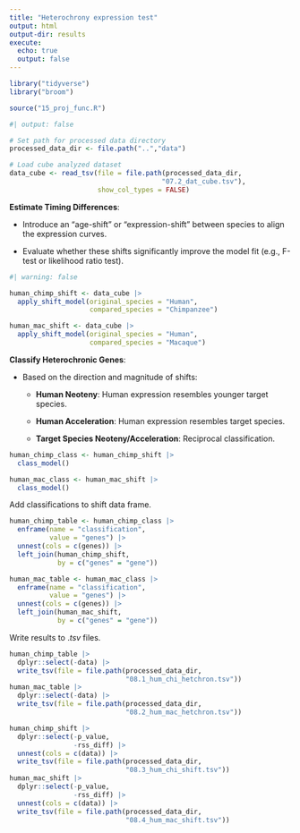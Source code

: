 ```yaml
---
title: "Heterochrony expression test"
output: html
output-dir: results
execute:
  echo: true
  output: false
---
```


```r
library("tidyverse")
library("broom")

source("15_proj_func.R")
```

```r
#| output: false

# Set path for processed data directory
processed_data_dir <- file.path("..","data")

# Load cube analyzed dataset
data_cube <- read_tsv(file = file.path(processed_data_dir,
                                      "07.2_dat_cube.tsv"),
                      show_col_types = FALSE)
```

**Estimate Timing Differences**:

-   Introduce an "age-shift" or "expression-shift" between species to align the expression curves.

-   Evaluate whether these shifts significantly improve the model fit (e.g., F-test or likelihood ratio test).

```r
#| warning: false

human_chimp_shift <- data_cube |>
  apply_shift_model(original_species = "Human",
                    compared_species = "Chimpanzee")

human_mac_shift <- data_cube |>
  apply_shift_model(original_species = "Human",
                    compared_species = "Macaque")
```

**Classify Heterochronic Genes**:

-   Based on the direction and magnitude of shifts:

    -   **Human Neoteny**: Human expression resembles younger target species.

    -   **Human Acceleration**: Human expression resembles target species.

    -   **Target Species Neoteny/Acceleration**: Reciprocal classification.

```r
human_chimp_class <- human_chimp_shift |>
  class_model()

human_mac_class <- human_mac_shift |>
  class_model()
```

Add classifications to shift data frame.

```r
human_chimp_table <- human_chimp_class |>
  enframe(name = "classification",
          value = "genes") |>
  unnest(cols = c(genes)) |>
  left_join(human_chimp_shift,
            by = c("genes" = "gene"))

human_mac_table <- human_mac_class |>
  enframe(name = "classification",
          value = "genes") |>
  unnest(cols = c(genes)) |>
  left_join(human_mac_shift,
            by = c("genes" = "gene"))
```

Write results to .*tsv* files.

```r
human_chimp_table |>
  dplyr::select(-data) |>
  write_tsv(file = file.path(processed_data_dir,
                             "08.1_hum_chi_hetchron.tsv"))
human_mac_table |>
  dplyr::select(-data) |>
  write_tsv(file = file.path(processed_data_dir,
                             "08.2_hum_mac_hetchron.tsv"))

human_chimp_shift |>
  dplyr::select(-p_value,
                -rss_diff) |>
  unnest(cols = c(data)) |>
  write_tsv(file = file.path(processed_data_dir,
                             "08.3_hum_chi_shift.tsv"))
human_mac_shift |>
  dplyr::select(-p_value,
                -rss_diff) |>  
  unnest(cols = c(data)) |>
  write_tsv(file = file.path(processed_data_dir,
                             "08.4_hum_mac_shift.tsv"))
```
